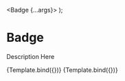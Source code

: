 
<Meta title="Material-UI/Data Display/Badge" component={Badge} />

  <Badge {...args}>
    <MailIcon />
  </Badge>
);

# Badge

Description Here

<Canvas>
  <Story
    name="Basic"
    args={{
      color: 'primary',
      badgeContent: 4,
      variant: 'standard',
    }}
  >
    {Template.bind({})}
  </Story>
  <Story
    name="Dot"
    args={{
      color: 'primary',
      badgeContent: 4,
      variant: 'dot',
    }}
  >
    {Template.bind({})}
  </Story>
</Canvas>
